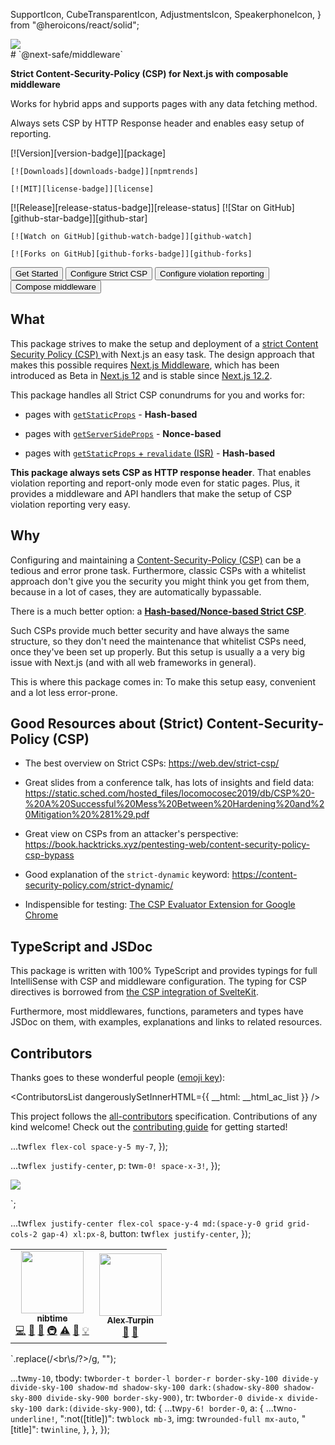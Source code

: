   SupportIcon,
  CubeTransparentIcon,
  AdjustmentsIcon,
  SpeakerphoneIcon,
} from "@heroicons/react/solid";

<Head>
  <title>{packageName}</title>
</Head>

<HeaderContainer>
  <div css={tw`flex-none`}>
    <Image
      width={75}
      height={75}
      src="https://user-images.githubusercontent.com/52962482/177227813-b15198ca-2c36-4ba3-afec-efeb581a19a1.png"
    />
  </div>
  # `@next-safe/middleware`

**Strict Content-Security-Policy (CSP) for Next.js with composable middleware**

Works for hybrid apps and supports pages with any data fetching method.

Always sets CSP by HTTP Response header and enables easy setup of reporting.

</HeaderContainer>

<BadgesContainer>
  <BadgesRow>
    [![Version][version-badge]][package]

    [![Downloads][downloads-badge]][npmtrends]

    [![MIT][license-badge]][license]

  </BadgesRow>
  <BadgesRow>
    [![Release][release-status-badge]][release-status]
  </BadgesRow>
  <BadgesRow dangerouslySetInnerHTML={{ __html: __html_ac_badge }} />
  <BadgesRow>
    [![Star on GitHub][github-star-badge]][github-star]

    [![Watch on GitHub][github-watch-badge]][github-watch]

    [![Forks on GitHub][github-forks-badge]][github-forks]

  </BadgesRow>
</BadgesContainer>

[package]: https://npmjs.com/package/@next-safe/middleware
[version-badge]: https://img.shields.io/npm/v/@next-safe/middleware.svg?style=flat-square
[npmtrends]: https://www.npmtrends.com/@next-safe/middleware
[downloads-badge]: https://img.shields.io/npm/dm/next-safe.svg?style=flat-square
[license]: https://github.com/nibtime/next-safe-middleware/blob/main/LICENSE
[license-badge]: https://img.shields.io/github/license/nibtime/next-safe-middleware?style=flat-square
[release-status]: https://github.com/nibtime/next-safe-middleware/actions/workflows/release.yml
[release-status-badge]: https://img.shields.io/github/workflow/status/nibtime/next-safe-middleware/Release?style=flat-square&label=release
[github-watch]: https://github.com/nibtime/next-safe-middleware/watchers
[github-watch-badge]: https://img.shields.io/github/watchers/nibtime/next-safe-middleware.svg?style=social
[github-star]: https://github.com/nibtime/next-safe-middleware/stargazers
[github-star-badge]: https://img.shields.io/github/stars/nibtime/next-safe-middleware.svg?style=social
[github-forks]: https://github.com/nibtime/next-safe-middleware/network/members
[github-forks-badge]: https://img.shields.io/github/forks/nibtime/next-safe-middleware.svg?style=social

<ButtonContainer>
  <Link href="/getting-started">
    <Button Icon={SupportIcon}>Get Started</Button>
  </Link>
  <Link href="/guides/strict-csp-configuration">
    <Button Icon={AdjustmentsIcon}>Configure Strict CSP</Button>
  </Link>
  <Link href="/guides/csp-violation-reporting">
    <Button Icon={SpeakerphoneIcon}>Configure violation reporting</Button>
  </Link>
  <Link href="/guides/compose-middleware">
    <Button Icon={CubeTransparentIcon}>Compose middleware</Button>
  </Link>
</ButtonContainer>

## What

This package strives to make the setup and deployment of a [strict Content Security Policy (CSP)
](https://web.dev/strict-csp/) with Next.js an easy task. The design approach that makes this possible requires [Next.js Middleware](https://nextjs.org/docs/advanced-features/middleware), which has been introduced as Beta in [Next.js 12](https://nextjs.org/blog/next-12) and is stable since [Next.js 12.2](https://nextjs.org/blog/next-12-2).

This package handles all Strict CSP conundrums for you and works for:

- pages with [`getStaticProps`](https://nextjs.org/docs/basic-features/data-fetching/get-static-props) - **Hash-based**

- pages with [`getServerSideProps`](https://nextjs.org/docs/basic-features/data-fetching/get-server-side-props) - **Nonce-based**

- pages with [`getStaticProps` + `revalidate` (ISR)](https://vercel.com/docs/concepts/next.js/incremental-static-regeneration) - **Hash-based**

**This package always sets CSP as HTTP response header**. That enables violation reporting and report-only mode even for static pages. Plus, it provides a middleware and API handlers that make the setup of CSP violation reporting very easy.

## Why

Configuring and maintaining a [Content-Security-Policy (CSP)](https://developer.mozilla.org/en-US/docs/Web/HTTP/CSP) can be a tedious and error prone task. Furthermore, classic CSPs with a whitelist approach don't give you the security you might think you get from them, because in a lot of cases, they are automatically bypassable.

There is a much better option: a [**Hash-based/Nonce-based Strict CSP**](https://web.dev/strict-csp/).

Such CSPs provide much better security and have always the same structure, so they don't need the maintenance that whitelist CSPs need, once they've been set up properly. But this setup is usually a a very big issue with Next.js (and with all web frameworks in general).

This is where this package comes in: To make this setup easy, convenient and a lot less error-prone.

## Good Resources about (Strict) Content-Security-Policy (CSP)

- The best overview on Strict CSPs: https://web.dev/strict-csp/

- Great slides from a conference talk, has lots of insights and field data: https://static.sched.com/hosted_files/locomocosec2019/db/CSP%20-%20A%20Successful%20Mess%20Between%20Hardening%20and%20Mitigation%20%281%29.pdf

- Great view on CSPs from an attacker's perspective: https://book.hacktricks.xyz/pentesting-web/content-security-policy-csp-bypass

- Good explanation of the `strict-dynamic` keyword: https://content-security-policy.com/strict-dynamic/

- Indispensible for testing: [The CSP Evaluator Extension for Google Chrome](https://chrome.google.com/webstore/detail/csp-evaluator/fjohamlofnakbnbfjkohkbdigoodcejf?hl=de)

## TypeScript and JSDoc

This package is written with 100% TypeScript and provides typings for full IntelliSense with CSP and middleware configuration. The typing for CSP directives is borrowed from [the CSP integration of SvelteKit](https://kit.svelte.dev/docs/types#additional-types-cspdirectives).

Furthermore, most middlewares, functions, parameters and types have JSDoc on them, with examples, explanations and links to related resources.

## Contributors

Thanks goes to these wonderful people ([emoji key](https://allcontributors.org/docs/en/emoji-key)):

<ContributorsList dangerouslySetInnerHTML={{ __html: __html_ac_list }} />

This project follows the [all-contributors](https://github.com/all-contributors/all-contributors) specification. Contributions of any kind welcome! Check out the [contributing guide](/CONTRIBUTING) for getting started!



  ...tw`flex flex-col space-y-5 my-7`,
});

  ...tw`flex justify-center`,
  p: tw`m-0! space-x-3!`,
});

<!-- ALL-CONTRIBUTORS-BADGE:START - Do not remove or modify this section -->
<p><a href="#contributors"><img src="https://img.shields.io/badge/all_contributors-2-orange.svg?style=flat-square"></img></a></p>
<!-- ALL-CONTRIBUTORS-BADGE:END -->
`;

  ...tw`flex justify-center flex-col space-y-4 md:(space-y-0 grid grid-cols-2 gap-4) xl:px-8`,
  button: tw`flex justify-center`,
});

<!-- ALL-CONTRIBUTORS-LIST:START - Do not remove or modify this section -->
<!-- prettier-ignore-start -->
<!-- markdownlint-disable -->
<table>
  <tr>
    <td align="center"><a href="https://github.com/nibtime"><img src="https://avatars.githubusercontent.com/u/52962482?v=4?s=100" width="100px;" alt=""/><br /><sub><b>nibtime</b></sub></a><br /><a href="https://github.com/nibtime/next-safe-middleware/commits?author=nibtime" title="Code">💻</a> <a href="https://github.com/nibtime/next-safe-middleware/issues?q=author%3Anibtime" title="Bug reports">🐛</a> <a href="https://github.com/nibtime/next-safe-middleware/commits?author=nibtime" title="Documentation">📖</a> <a href="#infra-nibtime" title="Infrastructure (Hosting, Build-Tools, etc)">🚇</a> <a href="https://github.com/nibtime/next-safe-middleware/commits?author=nibtime" title="Tests">⚠️</a> <a href="#ideas-nibtime" title="Ideas, Planning, & Feedback">🤔</a> <a href="#example-nibtime" title="Examples">💡</a></td>
    <td align="center"><a href="https://github.com/alexturpin"><img src="https://avatars.githubusercontent.com/u/134339?v=4?s=100" width="100px;" alt=""/><br /><sub><b>Alex Turpin</b></sub></a><br /><a href="https://github.com/nibtime/next-safe-middleware/issues?q=author%3Aalexturpin" title="Bug reports">🐛</a> <a href="#data-alexturpin" title="Data">🔣</a></td>
  </tr>
</table>

<!-- markdownlint-restore -->
<!-- prettier-ignore-end -->

<!-- ALL-CONTRIBUTORS-LIST:END -->
`.replace(/<br\s\/?>/g, "");

  ...tw`my-10`,
  tbody: tw`border-t border-l border-r border-sky-100 divide-y divide-sky-100 shadow-md shadow-sky-100 dark:(shadow-sky-800 shadow-sky-800 divide-sky-900 border-sky-900)`,
  tr: tw`border-0 divide-x divide-sky-100 dark:(divide-sky-900)`,
  td: {
    ...tw`py-6! border-0`,
    a: {
      ...tw`no-underline!`,
      ":not([title])": tw`block mb-3`,
      img: tw`rounded-full mx-auto`,
      "[title]": tw`inline`,
    },
  },
});
